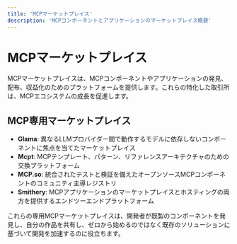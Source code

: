 ```yaml
---
title: 'MCPマーケットプレイス'
description: 'MCPコンポーネントとアプリケーションのマーケットプレイス概要'
---
```


# MCPマーケットプレイス

MCPマーケットプレイスは、MCPコンポーネントやアプリケーションの発見、配布、収益化のためのプラットフォームを提供します。これらの特化した取引所は、MCPエコシステムの成長を促進します。

## MCP専用マーケットプレイス

- **Glama**: 異なるLLMプロバイダー間で動作するモデルに依存しないコンポーネントに焦点を当てたマーケットプレイス
- **Mcpt**: MCPテンプレート、パターン、リファレンスアーキテクチャのための交換プラットフォーム
- **MCP.so**: 統合されたテストと検証を備えたオープンソースMCPコンポーネントのコミュニティ主導レジストリ
- **Smithery**: MCPアプリケーションのマーケットプレイスとホスティングの両方を提供するエンドツーエンドプラットフォーム

これらの専用MCPマーケットプレイスは、開発者が既製のコンポーネントを発見し、自分の作品を共有し、ゼロから始めるのではなく既存のソリューションに基づいて開発を加速するのに役立ちます。 